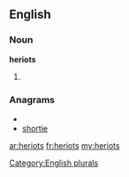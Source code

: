 ==English==

===Noun===
'''heriots'''

# {{plural of|[[heriot]]}}

===Anagrams===
* {{alphagram|ehiorst}}
* [[shortie#English|shortie]]

[[Category:English plurals]]

[[ar:heriots]]
[[fr:heriots]]
[[my:heriots]]